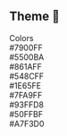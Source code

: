 <Meta title="Docs/Theme" />

## Theme 🎨
<style>{`
    .title {
        font-size: 1.3rem;
        text-decoration: underline;
    }

    .card-list .card {
        box-shadow: 0px 3px 6px rgba(0, 0, 0, 0.05);
        height: 100px;
        width: 150px;
        border-radius: 5px;
        display: flex;
        justify-content: center;
        align-items: center;
        color: #FFF;
        font-weight: bold;
    }

    .card-list .row-theme {
        display: flex;
        flex-wrap: wrap;
        justify-content: space-around;
        align-items: center;
    }

    .card-list .row-theme div {
        margin: 8px 0;
    }

    .card-list .row-theme .card.primary {
        background: #7900FF;
    }
    .card-list .row-theme .card.primary-muted {
        background: #5500b4;
    }
    .card-list .row-theme .card.primary-high {
        background: #861AFF;
    }
    .card-list .row-theme .card.secondary {
        background: #548CFF;
    }
    .card-list .row-theme .card.secondary-s-muted {
        background: #1E65FE;
    }
    .card-list .row-theme .card.secondary-s-high {
        background: #7fA9FF;
    }
    .card-list .row-theme .card.tertiary {
        background: #93FFD8;
    }
    .card-list .row-theme .card.tertiary-t-muted {
        background: #50FFBF;
    }
    .card-list .row-theme .card.tertiary-t-high {
        background: #50FFBF;
    }
`}
</style>

<div className="card-list">
    <div className='title'>Colors</div>
    <div className='row-theme'>
        <div>
            <div className='card primary'>
                #7900FF
            </div>
            <div className='card primary-muted'>
                #5500BA
            </div>
            <div className='card primary-high'>
                #861AFF
            </div>
        </div>
        <div>
            <div className='card secondary'>
                #548CFF
            </div>
            <div className='card secondary-s-muted'>
                #1E65FE
            </div>
            <div className='card secondary-s-high'>
                #7FA9FF
            </div>
        </div>
        <div>
            <div className='card tertiary'>
                #93FFD8
            </div>
            <div className='card tertiary-t-muted'>
                #50FFBF
            </div>
            <div className='card tertiary-t-high'>
                #A7F3D0
            </div>
        </div>
    </div>
</div>

